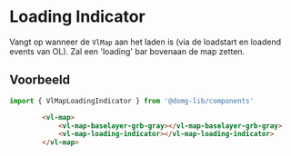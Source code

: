 
# Loading Indicator

Vangt op wanneer de `VlMap` aan het laden is (via de loadstart en loadend events van OL). Zal een 'loading' bar bovenaan de map zetten.

## Voorbeeld

```js
import { VlMapLoadingIndicator } from '@domg-lib/components'
```

```html
        <vl-map>
            <vl-map-baselayer-grb-gray></vl-map-baselayer-grb-gray>
            <vl-map-loading-indicator></vl-map-loading-indicator>
        </vl-map>
```


